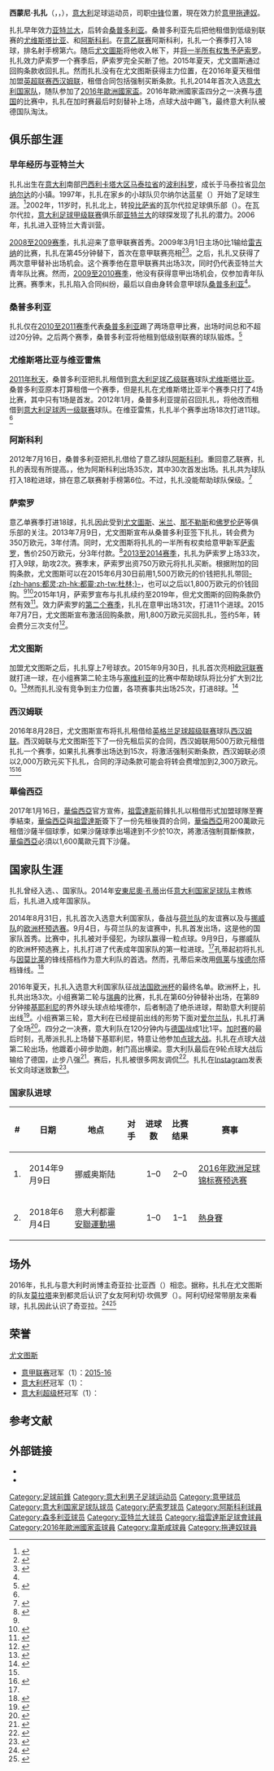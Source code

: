 {{noteTA
|G1=意甲
|G2=EPL
|G3=football
|T=zh-hans:西蒙尼·扎扎;zh-hk:施蒙尼·沙薩;zh-tw:西蒙尼·扎扎;
|1=zh-hans:西蒙尼;zh-hk:施蒙尼;zh-tw:西蒙尼;
|2=zh-hans:扎扎;zh-hk:沙薩;zh-tw:扎扎;
|3=zh-hans:埃德尔; zh-hk:艾達; zh-tw:埃德爾;
|4=zh-hans:佩莱;zh-hk:柏利;zh-tw:佩萊;
|5=zh-hans:因莫比莱;zh-hk:恩莫比尼;zh-hant:因莫比萊;
|6=zh-hans:孔蒂; zh-hk:干地;zh-tw:孔蒂;
|7=zh-cn:莫拉塔; zh-tw:莫拉塔; zh-hk:莫拉達;
}}
{{Infobox football biography
| name           = 西蒙尼·扎扎<br>Simone Zaza
| image          = Simone_Zaza.jpg
| caption        = 2014年效力于萨索罗时的扎扎
| fullname       = Simone Zaza<ref>{{cite web |title=Squads for 2016/17 Premier League confirmed |url=https://www.premierleague.com/news/84136 |publisher=Premier League |date=2016-09-01 |accessdate=2016-09-11 |archive-date=2018-07-20 |archive-url=https://web.archive.org/web/20180720114421/https://www.premierleague.com/news/84136 |dead-url=no }}</ref>
| birth_date     = {{birth date and age|1991|06|25|df=y}}
| birth_place    = 意大利[[波利科罗|波利科罗]]
| height         = {{height|m=1.86}}
| currentclub    = [[拖連奴足球會|拖連奴]]
| clubnumber     = 11
| position       = [[前鋒_(足球)|前锋]]
| youthyears1    = 1997–2002
| youthclubs1    = 贝尔纳尔达蓝星
| youthyears2    = 2002–2006
| youthclubs2    = 瓦尔代拉
| youthyears3    = 2006–2010
| youthclubs3    = [[亚特兰大足球俱乐部|亚特兰大]]
| youthyears4    = 2010–2011
| youthclubs4    = [[桑普多利亚足球俱乐部|桑普多利亚]]
| years1         = 2008–2010
| clubs1         = [[亚特兰大足球俱乐部|亚特兰大]]
| caps1          = 3
| goals1         = 0
| years2         = 2010–2013
| clubs2         = [[桑普多利亚足球俱乐部|桑普多利亚]]
| caps2          = 2
| goals2         = 0
| years3         = 2011–2012
| clubs3         = → [[尤维斯塔比亚足球俱乐部|尤维斯塔比亚]] (租借)
| caps3          = 4
| goals3         = 0
| years4         = 2012
| clubs4         = → {{le|埃斯佩里亚维亚雷焦足球俱乐部|F.C. Esperia Viareggio|维亚雷焦}} (租借)
| caps4          = 18
| goals4         = 11
| years5         = 2012–2013
| clubs5         = → [[阿斯科利足球俱乐部|阿斯科利]] (租借)
| caps5          = 35
| goals5         = 18
| years6         = 2013–2015
| clubs6         = [[萨索罗足球俱乐部|萨索罗]]
| caps6          = 64
| goals6         = 20
| years7         = 2015–2017
| clubs7         = [[尤文圖斯足球俱樂部|尤文圖斯]]
| caps7          = 19
| goals7         = 5
| clubs8         = → [[西汉姆联足球俱乐部|西汉姆联]] (租借)
| years8         = 2016
| caps8          = 8
| goals8         = 0
| clubs9         = → [[巴伦西亚足球俱乐部|巴伦西亚]] (租借)
| years9         = 2017
| caps9          = 18
| goals9         = 6
| clubs10         = [[巴伦西亚足球俱乐部|巴伦西亚]] 
| years10         = 2017–2019
| caps10          = 33 
| goals10         = 13
| clubs11         = → [[拖連奴足球會|拖連奴]] (租借)
| years11         = 2018–2019
| caps11          = 29
| goals11         = 4
| clubs12         =  [[拖連奴足球會|拖連奴]] 
| years12         = 2019–
| caps12          = 24
| goals12         = 6
| nationalyears1 = 2007
| nationalteam1  = {{link-en|意大利16岁以下国家足球队|Italy national under-16 football team|意大利U16}}
| nationalcaps1  = 3
| nationalgoals1 = 0
| nationalyears2 = 2007
| nationalteam2  = {{link-en|意大利17岁以下国家足球队|Italy national under-17 football team|意大利U17}}
| nationalcaps2  = 2
| nationalgoals2 = 0
| nationalyears3 = 2009–2010
| nationalteam3  = {{link-en|意大利19岁以下国家足球队|Italy national under-19 football team|意大利U19}}
| nationalcaps3  = 1
| nationalgoals3 = 0
| nationalyears4 = 2014–
| nationalteam4  = [[意大利国家足球队|意大利]]
| nationalcaps4  = 18
| nationalgoals4 = 2
| pcupdate       = 2020年8月3日
| ntupdate       = 2018年10月12日
}}

'''西蒙尼·扎扎'''（{{lang-it|Simone Zaza}}，{{IPA-it|siˈmoːne ˈdzaddza}}，{{bd|1991年|6月25日}}），[[意大利|意大利]]足球运动员，司职[[中锋|中锋]]位置，現在效力於[[意甲|意甲]][[拖連奴足球會|拖連奴]]。

扎扎早年效力[[亚特兰大足球俱乐部|亚特兰大]]，后转会[[桑普多利亚足球俱乐部|桑普多利亚]]。桑普多利亚先后把他租借到低级别联赛的[[尤维斯塔比亚足球俱乐部|尤维斯塔比亚]]、{{le|埃斯佩里亚维亚雷焦足球俱乐部|F.C. Esperia Viareggio|维亚雷焦}}和[[阿斯科利足球俱乐部|阿斯科利]]。在[[意乙联赛|意乙联赛]]阿斯科利，扎扎一个赛季打入18球，排名射手榜第六。随后[[尤文圖斯足球俱樂部|尤文圖斯]]将他收入帐下，并[[球员共有权|将一半所有权售予]][[萨索罗足球俱乐部|萨索罗]]。扎扎效力萨索罗一个赛季后，萨索罗完全买断了他。2015年夏天，尤文圖斯通过回购条款收回扎扎。然而扎扎没有在尤文图斯获得主力位置，在2016年夏天租借加盟[[英超联赛|英超联赛]][[西汉姆联足球俱乐部|西汉姆联]]，租借合同包括强制买断条款。扎扎2014年首次入选[[意大利国家足球队|意大利国家队]]，随队参加了[[2016年歐洲國家盃|2016年歐洲國家盃]]。2016年歐洲國家盃四分之一决赛与[[德国国家足球队|德国]]的比赛中，扎扎在加时赛最后时刻替补上场，点球大战中踢飞，最终意大利队被德国队淘汰。

==俱乐部生涯==
=== 早年经历与亚特兰大 ===
扎扎出生在[[意大利|意大利]]南部[[巴西利卡塔大区|巴西利卡塔大区]][[马泰拉省|马泰拉省]]的[[波利科罗|波利科罗]]，成长于马泰拉省[[贝尔纳尔达|贝尔纳尔达]]的小镇{{le|梅塔蓬托|Metaponto}}。1997年，扎扎在家乡的小球队贝尔纳尔达蓝星（{{lang|it|Stella Azzurra Bernalda}}）开始了足球生涯。<ref>{{cite news|title=ESCLUSIVA TJ - Bisignano ci svela il suo amico Zaza: "E' un mix tra Borriello e il primo Vieri, ma niente discoteche"|url=http://www.tuttojuve.com/esclusive-tj/esclusiva-tj-bisignano-ci-svela-il-suo-amico-zaza-e-un-mix-tra-borriello-e-il-primo-vieri-ma-niente-discoteche-146810|accessdate=2016-10-05|agency=tuttojuve|date=2013-07-04|archive-date=2017-03-27|archive-url=https://web.archive.org/web/20170327111204/http://www.tuttojuve.com/esclusive-tj/esclusiva-tj-bisignano-ci-svela-il-suo-amico-zaza-e-un-mix-tra-borriello-e-il-primo-vieri-ma-niente-discoteche-146810|dead-url=no}}</ref>2002年，11岁时，扎扎北上，转投[[比萨省|比萨省]]的瓦尔代拉足球俱乐部（{{lang|it|Valdera}}）。在瓦尔代拉，[[意大利足球甲级联赛|意大利足球甲级联赛]]俱乐部[[亚特兰大足球俱乐部|亚特兰大]]的球探发现了扎扎的潜力。2006年，扎扎进入亚特兰大青训营。

[[2008年至2009年意大利足球甲级联赛|2008至2009赛季]]，扎扎迎来了意甲联赛首秀。2009年3月1日主场0比1输给[[雷吉納足球俱樂部|雷吉纳]]的比赛，扎扎在第45分钟替下{{le|费雷拉·平托|Ferreira Pinto}}，首次在意甲联赛亮相<ref>{{cite news|title=Focus on... Simone Zaza, il rapace d'area a caccia della consacrazione|url=http://www.tuttoatalanta.com/altre-news/focus-on-simone-zaza-il-rapace-d-area-a-caccia-della-consacrazione-13536|accessdate=2016-10-05|agency=tuttoatalanta|date=2012-08-11|archive-date=2017-03-27|archive-url=https://web.archive.org/web/20170327104702/http://www.tuttoatalanta.com/altre-news/focus-on-simone-zaza-il-rapace-d-area-a-caccia-della-consacrazione-13536|dead-url=no}}</ref><ref>{{cite news|title=Da dove è spuntato fuori Simone Zaza?|url=http://www.ilpost.it/2014/09/10/simone-zaza/|accessdate=2016-10-05|agency=il Post|date=2014-09-10|archive-date=2017-05-28|archive-url=https://web.archive.org/web/20170528125353/http://www.ilpost.it/2014/09/10/simone-zaza/|dead-url=no}}</ref>。之后，扎扎又获得了两次意甲替补出场机会。这个赛季他在意甲联赛共出场3次，同时仍代表亚特兰大青年队比赛。然而，[[2009年至2010年意大利足球甲级联赛|2009至2010赛季]]，他没有获得意甲出场机会，仅参加青年队比赛。赛季末，扎扎陷入合同纠纷，最后以自由身转会意甲球队[[桑普多利亚足球俱乐部|桑普多利亚]]<ref name="btv" />。

===桑普多利亚===
扎扎仅在[[2010年至2011年意大利足球甲级联赛|2010至2011赛季]]代表[[桑普多利亚足球俱乐部|桑普多利亚]]踢了两场意甲比赛，出场时间总和不超过20分钟。之后两个赛季，桑普多利亚将他租到低级别联赛的球队锻炼。<ref name=conte>{{cite news|title=孔蒂9天捧出锋线新神 意大帅一语宣判巴神死缓|url=http://sports.eastday.com/s/20140910/u1a8331264.html|accessdate=2016-10-05|agency=搜狐体育|date=2014-09-10|archive-date=2017-03-27|archive-url=https://web.archive.org/web/20170327105853/http://sports.eastday.com/s/20140910/u1a8331264.html|dead-url=no}}</ref>

===尤维斯塔比亚与维亚雷焦===
[[2011年至2012年意大利足球乙级联赛|2011年秋天]]，桑普多利亚把扎扎租借到[[意大利足球乙级联赛|意大利足球乙级联赛]]球队[[尤维斯塔比亚足球俱乐部|尤维斯塔比亚]]。桑普多利亚原本打算租借一个赛季，但是扎扎在尤维斯塔比亚半个赛季只打了4场比赛，其中只有1场是首发。2012年1月，桑普多利亚提前召回扎扎，将他改而租借到[[意大利足球丙一级联赛|意大利足球丙一级联赛]]球队{{le|埃斯佩里亚维亚雷焦足球俱乐部|F.C. Esperia Viareggio|维亚雷焦}}。在维亚雷焦，扎扎半个赛季出场18次打进11球。<ref name="btv" />

=== 阿斯科利 ===
2012年7月16日，桑普多利亚把扎扎借给了意乙球队[[阿斯科利足球俱乐部|阿斯科利]]。重回意乙联赛，扎扎的表现有所提高。{{le|2012年至2013年意大利足球乙级联赛|2012–13 Serie B|整个赛季}}，他为阿斯科利出场35次，其中30次首发出场。扎扎共为球队打入18粒进球，排在意乙联赛射手榜第6位。不过，扎扎没能帮助球队保级。<ref name=btv>{{cite news|title=Simone Zaza: 'Better than Vieri' and able to take on Zlatan at Taekwondo|url=http://www.fourfourtwo.com/features/simone-zaza-better-vieri-and-able-take-zlatan-taekwondo|accessdate=2016-10-05|agency=FourFourTwo|date=2014-12-03|archive-date=2020-04-04|archive-url=https://web.archive.org/web/20200404175610/https://www.fourfourtwo.com/features/simone-zaza-better-vieri-and-able-take-zlatan-taekwondo|dead-url=no}}</ref>

===萨索罗===
意乙单赛季打进18球，扎扎因此受到[[尤文圖斯足球俱樂部|尤文圖斯]]、[[AC米兰|米兰]]、[[那不勒斯足球俱乐部|那不勒斯]]和[[佛罗伦萨足球俱乐部|佛罗伦萨]]等俱乐部的关注。2013年7月9日，尤文图斯宣布从桑普多利亚签下扎扎，转会费为350万欧元，3年付清。同时，尤文图斯将扎扎的一半所有权卖给意甲新军[[萨索罗足球俱乐部|萨索罗]]，售价250万欧元，分3年付款。<ref>{{cite news|title=尤文宣布加比亚迪尼550万投桑普 350万签新杀星|url=http://sports.163.com/13/0709/23/93CJN96M00051CD5.html|accessdate=2016-10-05|agency=网易体育|date=2013-07-09|archive-date=2017-03-27|archive-url=https://web.archive.org/web/20170327104457/http://sports.163.com/13/0709/23/93CJN96M00051CD5.html|dead-url=no}}</ref>[[2013年至2014年意大利足球甲级联赛|2013至2014赛季]]，扎扎为萨索罗上场33次，打入9球，助攻2次。赛季末，萨索罗出资750万欧元将扎扎买断。根据附加的回购条款，尤文图斯可以在2015年6月30日前用1,500万欧元的价钱把扎扎带回[[都灵|-{zh-hans:都灵;zh-hk:都靈;zh-tw:杜林;}-]]，也可以之后以1,800万欧元的价钱回购。<ref name=back/><ref>{{cite news|title=尤文决心召回意大利希望之星 明夏回购价1500万|url=http://news.7m.cn/news/20140907/357441.shtml|accessdate=2016-10-05|agency=7M体育|date=2014-09-07|archiveurl=https://web.archive.org/web/20161006060111/http://news.7m.cn/news/20140907/357441.shtml|archivedate=2016-10-06|deadurl=yes}}</ref>2015年1月，萨索罗宣布与扎扎续约至2019年，但尤文图斯的回购条款仍然有效<ref>{{cite news|title=经纪人：虽然续约，尤文仍可买断扎扎|url=http://www.chinadaily.com.cn/hqcj/xfly/2015-01-08/content_13001664.html|accessdate=2016-10-05|agency=Football-Italia|date=2015-01-08|archive-url=https://web.archive.org/web/20161006051815/http://www.chinadaily.com.cn/hqcj/xfly/2015-01-08/content_13001664.html|archive-date=2016-10-06|dead-url=yes}}</ref>。效力萨索罗的[[2014年至2015年意大利足球甲级联赛|第二个赛季]]，扎扎在意甲出场31次，打进11个进球。2015年7月7日，尤文图斯宣布激活回购条款，用1,800万欧元买回扎扎，签约5年，转会费分三次支付<ref name=back>{{cite news|title=尤文官方宣布回购国脚射手 1800万欧签锋霸5年|url=http://sports.sohu.com/20150708/n416343618.shtml|accessdate=2016-10-05|agency=搜狐体育|date=2015-07-08|archive-date=2017-03-27|archive-url=https://web.archive.org/web/20170327105642/http://sports.sohu.com/20150708/n416343618.shtml|dead-url=no}}</ref>。

===尤文图斯===
加盟尤文图斯之后，扎扎穿上7号球衣。2015年9月30日，扎扎首次亮相[[欧冠联赛|欧冠联赛]]就打进一球，在小组赛第二轮主场与[[塞維利亞足球俱樂部|塞维利亚]]的比赛中帮助球队将比分扩大到2比0。<ref>{{cite news|title=欧冠-尤文2-0塞维利亚 莫拉塔建功扎扎处子球|url=http://sports.qq.com/a/20151001/005574.htm|accessdate=2016-10-05|agency=腾讯体育|date=2015-10-01|archive-date=2017-03-27|archive-url=https://web.archive.org/web/20170327104305/http://sports.qq.com/a/20151001/005574.htm|dead-url=no}}</ref>然而扎扎没有竞争到主力位置，各项赛事共出场25次，打进8球。<ref name=xzhm>{{cite news|title=西汉姆官方宣布扎扎加盟 先租后买总价2800万|url=http://sports.qq.com/a/20160828/014045.htm|accessdate=2016-10-05|agency=腾讯体育|date=2016-08-28|archive-date=2017-03-27|archive-url=https://web.archive.org/web/20170327104300/http://sports.qq.com/a/20160828/014045.htm|dead-url=no}}</ref>

=== 西汉姆联 ===
2016年8月28日，尤文图斯宣布将扎扎租借给[[英格兰足球超级联赛|英格兰足球超级联赛]]球队[[西汉姆联足球俱乐部|西汉姆联]]。西汉姆联与尤文图斯签下了一份先租后买的合同，西汉姆联用500万欧元租借扎扎一个赛季，如果扎扎赛季出场达到15次，将激活强制买断条款，西汉姆联必须以2,000万欧元买下扎扎，合同的浮动条款可能会将转会费增加到2,300万欧元。<ref name="xzhm" /><ref>{{cite news|title=意媒：西汉姆考虑提前把扎扎退回给尤文|url=http://voice.hupu.com/soccer/2074584.html|accessdate=2016-10-05|agency=Football-Italia|date=2016-09-28|archive-date=2017-03-27|archive-url=https://web.archive.org/web/20170327153407/https://voice.hupu.com/soccer/2074584.html|dead-url=no}}</ref>

=== 華倫西亞 ===
2017年1月16日，[[華倫西亞足球會|華倫西亞]]官方宣佈，[[祖雲達斯|祖雲達斯]]前鋒扎扎以租借形式加盟球隊至賽季結束，[[華倫西亞足球會|華倫西亞]]與[[祖雲達斯|祖雲達斯]]簽下了一份先租後買的合同，[[華倫西亞足球會|華倫西亞]]用200萬歐元租借沙薩半個球季，如果沙薩球季出場達到不少於10次，將激活強制買斷條款，[[華倫西亞足球會|華倫西亞]]必須以1,600萬歐元買下沙薩。

==国家队生涯==
扎扎曾经入选{{link-en|意大利16岁以下国家足球队|Italy national under-16 football team|意大利U16}}、{{link-en|意大利17岁以下国家足球队|Italy national under-17 football team|U17}}、{{link-en|意大利19岁以下国家足球队|Italy national under-19 football team|U19}}国家队。2014年[[安東尼奧·孔蒂|安東尼奧·孔蒂]]出任[[意大利国家足球队|意大利国家足球队]]主教练后，扎扎进入成年国家队。

2014年8月31日，扎扎首次入选意大利国家队，备战与[[荷兰国家足球队|荷兰队]]的友谊赛以及与[[挪威国家足球队|挪威队]]的[[2016年歐洲國家盃外圍賽|欧洲杯预选赛]]。9月4日，与荷兰队的友谊赛中，扎扎首发出场，这是他的国家队首秀。比赛中，扎扎被对手侵犯，为球队赢得一粒点球。9月9日，与挪威队的欧洲杯预选赛上，扎扎打进了代表成年国家队的第一粒进球。<ref name=conte/>孔蒂起初将扎扎与[[奇罗·因莫比莱|因莫比莱]]的锋线搭档作为意大利队的首选。然而，孔蒂后来改用[[格拉齐亚诺·佩莱|佩莱]]与[[埃德爾·奇塔丁·馬丁斯|埃德尔]]搭档锋线。<ref>{{cite news|title=史上最弱锋线拒绝搞偷袭|url=http://www.goalchina.net/allfootball/shownews.php?id=48864|accessdate=2016-10-05|agency=劲球网|date=2016-06-13|deadurl=yes|archiveurl=https://web.archive.org/web/20161005201545/http://www.goalchina.net/allfootball/shownews.php?id=48864|archivedate=2016-10-05|df=}}</ref>

2016年夏天，扎扎入选意大利国家队征战[[2016年歐洲國家盃|法国欧洲杯]]的最终名单。欧洲杯上，扎扎共出场3次。小组赛第二轮与[[瑞典国家足球队|瑞典]]的比赛，扎扎在第60分钟替补出场，在第89分钟接[[乔吉奥·基耶利尼|基耶利尼]]的界外球头球点给埃德尔，后者制造了绝杀进球，帮助意大利提前出线<ref>{{cite news|title=欧洲杯-埃德尔1V6绝杀 意大利1-0胜瑞典提前出线|url=http://sports.163.com/16/0617/22/BPQ1S0OK00050ICM.html|accessdate=2016-10-05|agency=网易体育|date=2016-06-17|archive-date=2017-03-27|archive-url=https://web.archive.org/web/20170327104615/http://sports.163.com/16/0617/22/BPQ1S0OK00050ICM.html|dead-url=no}}</ref>。小组赛第三轮，意大利在已经提前出线的形势下面对[[爱尔兰国家足球队|爱尔兰队]]，扎扎打满了全场<ref>{{cite news|title=欧洲杯-爱尔兰1-0力克意大利晋级 布拉迪绝杀|url=http://sports.qq.com/a/20160623/004979.htm|accessdate=2016-10-05|agency=腾讯体育|date=2016-06-23|archive-date=2017-03-27|archive-url=https://web.archive.org/web/20170327104558/http://sports.qq.com/a/20160623/004979.htm|dead-url=no}}</ref>。四分之一决赛，意大利队在120分钟内与[[德国国家足球队|德国]]战成1比1平。[[加时赛|加时赛]]的最后时刻，孔蒂派扎扎上场替下基耶利尼，特意让他参加[[点球大战|点球大战]]。扎扎在点球大战第二轮出场，他踱着小碎步助跑，射门高出横梁。意大利队最后在9轮点球大战后输给了德国，止步八强<ref>{{cite news|title=心疼扎扎！小碎步点球射飞已被国外球迷玩坏|url=http://news.163.com/16/0704/11/BR4KBEMK00014TUH.html|accessdate=2016-10-05|agency=观察者网|date=2016-07-04|archive-url=https://web.archive.org/web/20170219100718/http://news.163.com/16/0704/11/BR4KBEMK00014TUH.html|archive-date=2017-02-19|dead-url=yes}}</ref>。赛后，扎扎被很多网友调侃<ref>{{cite news|title=意大利奇葩点球惨遭恶搞 德名宿笑的直不起腰gif|url=http://sports.sina.com.cn/g/euro/2016-07-04/doc-ifxtsatn8016739.shtml|accessdate=2016-10-05|agency=新浪体育|date=2016-07-04|archive-date=2018-11-19|archive-url=https://web.archive.org/web/20181119051613/http://sports.sina.com.cn/g/euro/2016-07-04/doc-ifxtsatn8016739.shtml|dead-url=no}}</ref>。扎扎在[[Instagram|Instagram]]发表长文向球迷致歉<ref>{{cite news|title=罚失点球，扎扎发文再次表达歉意|url=http://voice.hupu.com/soccer/2046769.html|accessdate=2016-10-05|agency=米兰体育报|date=2016-07-05|archive-date=2017-03-27|archive-url=https://web.archive.org/web/20170327165013/https://voice.hupu.com/soccer/2046769.html|dead-url=no}}</ref>。

=== 国家队进球 ===
{| class="wikitable"
|-
! # !! 日期 !! 地点 !! 对手 !! 进球数 !! 比赛结果 !! 赛事
|-
| 1. || 2014年9月9日 || 挪威奥斯陆{{le|乌莱瓦尔体育场|Ullevaal Stadion}} || {{fb|NOR}} || align=center | 1–0 || align=center | 2–0 || [[2016年歐洲國家盃外圍賽|2016年欧洲足球锦标赛预选赛]]
|-
| 2. || 2018年6月4日 || 意大利都靈[[尤文圖斯球場|安聯運動場]] || {{fb|NED}} || align=center | 1–0 || align=center | 1–1 || [[熱身賽|熱身賽]]
|}

== 场外 ==
2016年，扎扎与意大利时尚博主奇亚拉·比亚西（{{lang|it|Chiara Biasi}}）相恋。据称，扎扎在尤文图斯的队友[[艾華路·莫拉達|莫拉塔]]来到都灵后认识了女友阿利切·坎佩罗（{{lang|it|Alice Campello}}）。阿利切经常带朋友来看球，扎扎因此认识了奇亚拉。<ref>{{cite news|title=尤文前锋扎扎女友被誉为是意大利最会穿衣服时尚博主|url=http://www.mnw.cn/news/tiyu/1163516.html|accessdate=2016-10-05|agency=腾讯|date=2016-04-26|archive-date=2017-03-27|archive-url=https://web.archive.org/web/20170327105216/http://www.mnw.cn/news/tiyu/1163516.html|dead-url=no}}</ref><ref>{{cite news|title=忍不了! 扎扎女友反击球迷:你们还不及他1/10|url=http://mt.sohu.com/20160706/n458072808.shtml|accessdate=2016-10-05|agency=国际足球|date=2016-07-06|archive-date=2017-03-27|archive-url=https://web.archive.org/web/20170327105102/http://mt.sohu.com/20160706/n458072808.shtml|dead-url=no}}</ref>

== 荣誉 ==
;[[尤文图斯|尤文图斯]]
* [[意甲联赛|意甲联赛]]冠军（1）：[[2015年至2016年意大利足球甲級聯賽|2015-16]]
* [[意大利杯|意大利杯]]冠军（1）：{{link-en|2015年至2016年義大利杯|2015–16 Coppa Italia|2015–16}}
* [[意大利超级杯|意大利超级杯]]冠军（1）：{{le|2015年意大利超级杯|2015 Supercoppa Italiana|2015}}

== 参考文献 ==
{{reflist|2}}

==外部链接==
* {{Instagram|simonezaza}}
* {{Transfermarkt|en|96828}}

<!--{{華倫西亞足球會球員名單}}-->
{{Torino F.C. squad}}
{{2016年歐洲國家盃意大利參賽名單}}

{{DEFAULTSORT:Zaza, Simone}}
[[Category:足球前鋒|Category:足球前鋒]]
[[Category:意大利男子足球运动员|Category:意大利男子足球运动员]]
[[Category:意甲球员|Category:意甲球员]]
[[Category:意大利国家足球队球员|Category:意大利国家足球队球员]]
[[Category:萨索罗球员|Category:萨索罗球员]]
[[Category:阿斯科利球員|Category:阿斯科利球員]]
[[Category:森多利亚球员|Category:森多利亚球员]]
[[Category:亚特兰大球员|Category:亚特兰大球员]]
[[Category:祖雲達斯足球會球員|Category:祖雲達斯足球會球員]]
[[Category:2016年歐洲國家盃球員|Category:2016年歐洲國家盃球員]]
[[Category:韋斯咸球員|Category:韋斯咸球員]]
[[Category:拖連奴球員|Category:拖連奴球員]]